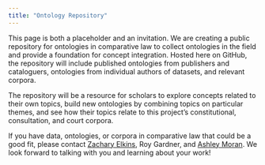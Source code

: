 ```yaml
---
title: "Ontology Repository"
---
```


This page is both a placeholder and an invitation. We are creating a public repository for ontologies in comparative law to collect ontologies in the field and provide a foundation for concept integration. Hosted here on GitHub, the repository will include published ontologies from publishers and cataloguers, ontologies from individual authors of datasets, and relevant corpora. 

The repository will be a resource for scholars to explore concepts related to their own topics, build new ontologies by combining topics on particular themes, and see how their topics relate to this project’s constitutional, consultation, and court corpora.

If you have data, ontologies, or corpora in comparative law that could be a good fit, please contact [Zachary Elkins](https://liberalarts.utexas.edu/government/faculty/elkinszs), Roy Gardner, and [Ashley Moran](https://liberalarts.utexas.edu/government/faculty/am49396). We look forward to talking with you and learning about your work!
